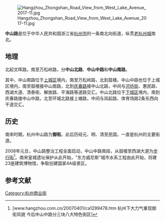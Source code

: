 [[File:Hangzhou_Zhongshan_Road_View_from_West_Lake_Avenue_2017-11.jpg|thumb]]

'''中山路'''是位于中华人民共和国浙江省[[杭州|杭州市]]的一条南北向街道，纵贯[[老杭州城|老杭州城]]南北。

== 地理 ==
北起文晖路，南至万松岭路，分'''中山北路'''、'''中山中路'''和'''中山南路'''。

其中，中山南路位于[[上城区|上城区]]境内，南至万松岭路，北到鼓楼。中山中路也位于上城区境内，南至鼓楼接中山南路，北到[[庆春路|庆春路]]接中山北路，中间与[[河坊街|河坊街]]、惠民路、西湖大道、清泰街、解放路、平海路等道路交汇。中山北路位于[[下城区|下城区]]境内，南到庆春路接中山中路，北至环城北路接上塘路，中间与凤起路、体育场路2条东西向干道交汇。

== 历史 ==
{{More|南宋御街}}
南宋时期，杭州中山路为'''御街'''。此后历经元、明、清至民国，一直是杭州的主要街道。

2008年元旦，中山路整治工程全面启动，中山中路南段，从鼓楼至西湖大道为[[南宋御街|步行街]]<ref>[www.hangzhou.com.cn/20070401/ca1299478.htm 杭州下大力气重现御街风貌 今后中山中路分三块八大特色街区]</ref>。南宋皇城遗址保护从此开始，"东方威尼斯"城市水系工程由此开始，将建23座建筑博物馆，争取创建国家4A级景区。


==参考文献==
<div class="references-small">
<references/>
</div>
[[Category:杭州商业街|Category:杭州商业街]]
